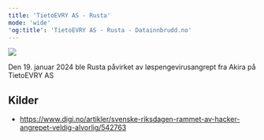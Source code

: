 ```yaml
---
title: 'TietoEVRY AS - Rusta'
mode: 'wide'
'og:title': 'TietoEVRY AS - Rusta - Datainnbrudd.no'
---
```


<Frame>
<img src="/images/tietoevry.png" noZoom/>
</Frame>

Den 19. januar 2024 ble Rusta påvirket av løspengevirusangrept fra Akira på TietoEVRY AS



## Kilder
- https://www.digi.no/artikler/svenske-riksdagen-rammet-av-hacker-angrepet-veldig-alvorlig/542763

